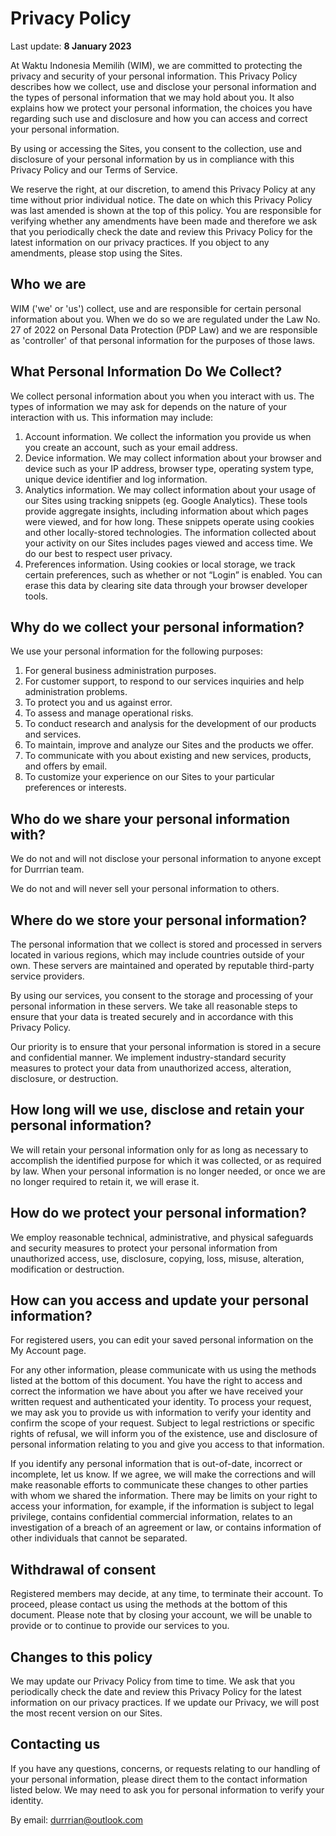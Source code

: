 
<title>WIM — Kebijakan Privasi</title>

<Link href='/' className='w-fit block mb-20'>
  <Logo />
</Link>

# Privacy Policy

<span className='py-4 block'>
  Last update: <strong>8 January 2023</strong>
</span>

At Waktu Indonesia Memilih (WIM), we are committed to protecting the privacy and security of your personal information. This Privacy Policy describes how we collect, use and disclose your personal information and the types of personal information that we may hold about you. It also explains how we protect your personal information, the choices you have regarding such use and disclosure and how you can access and correct your personal information.

By using or accessing the Sites, you consent to the collection, use and disclosure of your personal information by us in compliance with this Privacy Policy and our Terms of Service.

We reserve the right, at our discretion, to amend this Privacy Policy at any time without prior individual notice. The date on which this Privacy Policy was last amended is shown at the top of this policy. You are responsible for verifying whether any amendments have been made and therefore we ask that you periodically check the date and review this Privacy Policy for the latest information on our privacy practices. If you object to any amendments, please stop using the Sites.

## Who we are

WIM ('we' or 'us') collect, use and are responsible for certain personal information about you. When we do so we are regulated under the Law No. 27 of 2022 on Personal Data Protection (PDP Law) and we are responsible as 'controller' of that personal information for the purposes of those laws.

## What Personal Information Do We Collect?

We collect personal information about you when you interact with us. The types of information we may ask for depends on the nature of your interaction with us. This information may include:

1. Account information. We collect the information you provide us when you create an account, such as your email address.
2. Device information. We may collect information about your browser and device such as your IP address, browser type, operating system type, unique device identifier and log information.
3. Analytics information. We may collect information about your usage of our Sites using tracking snippets (eg. Google Analytics). These tools provide aggregate insights, including information about which pages were viewed, and for how long. These snippets operate using cookies and other locally-stored technologies. The information collected about your activity on our Sites includes pages viewed and access time. We do our best to respect user privacy.
4. Preferences information. Using cookies or local storage, we track certain preferences, such as whether or not “Login” is enabled. You can erase this data by clearing site data through your browser developer tools.

## Why do we collect your personal information?

We use your personal information for the following purposes:

1. For general business administration purposes.
2. For customer support, to respond to our services inquiries and help administration problems.
3. To protect you and us against error.
4. To assess and manage operational risks.
5. To conduct research and analysis for the development of our products and services.
6. To maintain, improve and analyze our Sites and the products we offer.
7. To communicate with you about existing and new services, products, and offers by email.
8. To customize your experience on our Sites to your particular preferences or interests.

## Who do we share your personal information with?

We do not and will not disclose your personal information to anyone except for Durrrian team.

We do not and will never sell your personal information to others.

## Where do we store your personal information?

The personal information that we collect is stored and processed in servers located in various regions, which may include countries outside of your own. These servers are maintained and operated by reputable third-party service providers.

By using our services, you consent to the storage and processing of your personal information in these servers. We take all reasonable steps to ensure that your data is treated securely and in accordance with this Privacy Policy.

Our priority is to ensure that your personal information is stored in a secure and confidential manner. We implement industry-standard security measures to protect your data from unauthorized access, alteration, disclosure, or destruction.

## How long will we use, disclose and retain your personal information?

We will retain your personal information only for as long as necessary to accomplish the identified purpose for which it was collected, or as required by law. When your personal information is no longer needed, or once we are no longer required to retain it, we will erase it.

## How do we protect your personal information?

We employ reasonable technical, administrative, and physical safeguards and security measures to protect your personal information from unauthorized access, use, disclosure, copying, loss, misuse, alteration, modification or destruction.

## How can you access and update your personal information?

For registered users, you can edit your saved personal information on the My Account page.

For any other information, please communicate with us using the methods listed at the bottom of this document. You have the right to access and correct the information we have about you after we have received your written request and authenticated your identity. To process your request, we may ask you to provide us with information to verify your identity and confirm the scope of your request. Subject to legal restrictions or specific rights of refusal, we will inform you of the existence, use and disclosure of personal information relating to you and give you access to that information.

If you identify any personal information that is out-of-date, incorrect or incomplete, let us know. If we agree, we will make the corrections and will make reasonable efforts to communicate these changes to other parties with whom we shared the information.
There may be limits on your right to access your information, for example, if the information is subject to legal privilege, contains confidential commercial information, relates to an investigation of a breach of an agreement or law, or contains information of other individuals that cannot be separated.

## Withdrawal of consent

Registered members may decide, at any time, to terminate their account. To proceed, please contact us using the methods at the bottom of this document. Please note that by closing your account, we will be unable to provide or to continue to provide our services to you.

## Changes to this policy

We may update our Privacy Policy from time to time. We ask that you periodically check the date and review this Privacy Policy for the latest information on our privacy practices. If we update our Privacy, we will post the most recent version on our Sites.

## Contacting us

If you have any questions, concerns, or requests relating to our handling of your personal information, please direct them to the contact information listed below. We may need to ask you for personal information to verify your identity.

By email: [durrrian@outlook.com](mailto:durrrian@outlook.com)
